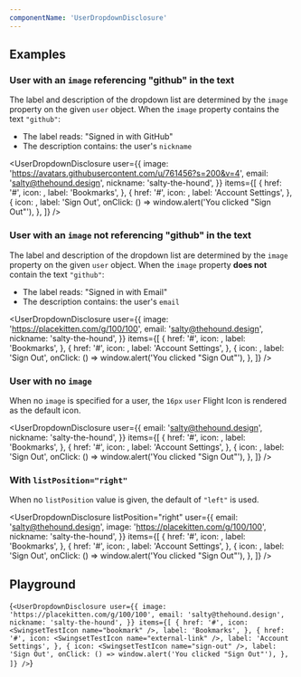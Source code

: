 ```yaml
---
componentName: 'UserDropdownDisclosure'
---
```


## Examples

### User with an `image` referencing "github" in the text

The label and description of the dropdown list are determined by the `image` property on the given `user` object. When the `image` property contains the text `"github"`:

- The label reads: "Signed in with GitHub"
- The description contains: the user's `nickname`

<UserDropdownDisclosure
	user={{
		image: 'https://avatars.githubusercontent.com/u/761456?s=200&v=4',
		email: 'salty@thehound.design',
		nickname: 'salty-the-hound',
	}}
	items={[
		{
			href: '#',
			icon: <SwingsetTestIcon name="bookmark" />,
			label: 'Bookmarks',
		},
		{
			href: '#',
			icon: <SwingsetTestIcon name="external-link" />,
			label: 'Account Settings',
		},
		{
			icon: <SwingsetTestIcon name="sign-out" />,
			label: 'Sign Out',
			onClick: () => window.alert('You clicked "Sign Out"'),
		},
	]}
/>

### User with an `image` not referencing "github" in the text

The label and description of the dropdown list are determined by the `image` property on the given `user` object. When the `image` property **does not** contain the text `"github"`:

- The label reads: "Signed in with Email"
- The description contains: the user's `email`

<UserDropdownDisclosure
	user={{
		image: 'https://placekitten.com/g/100/100',
		email: 'salty@thehound.design',
		nickname: 'salty-the-hound',
	}}
	items={[
		{
			href: '#',
			icon: <SwingsetTestIcon name="bookmark" />,
			label: 'Bookmarks',
		},
		{
			href: '#',
			icon: <SwingsetTestIcon name="external-link" />,
			label: 'Account Settings',
		},
		{
			icon: <SwingsetTestIcon name="sign-out" />,
			label: 'Sign Out',
			onClick: () => window.alert('You clicked "Sign Out"'),
		},
	]}
/>

### User with no `image`

When no `image` is specified for a user, the `16px` `user` Flight Icon is rendered as the default icon.

<UserDropdownDisclosure
	user={{
		email: 'salty@thehound.design',
		nickname: 'salty-the-hound',
	}}
	items={[
		{
			href: '#',
			icon: <SwingsetTestIcon name="bookmark" />,
			label: 'Bookmarks',
		},
		{
			href: '#',
			icon: <SwingsetTestIcon name="external-link" />,
			label: 'Account Settings',
		},
		{
			icon: <SwingsetTestIcon name="sign-out" />,
			label: 'Sign Out',
			onClick: () => window.alert('You clicked "Sign Out"'),
		},
	]}
/>

### With `listPosition="right"`

When no `listPosition` value is given, the default of `"left"` is used.

<UserDropdownDisclosure
	listPosition="right"
	user={{
		email: 'salty@thehound.design',
		image: 'https://placekitten.com/g/100/100',
		nickname: 'salty-the-hound',
	}}
	items={[
		{
			href: '#',
			icon: <SwingsetTestIcon name="bookmark" />,
			label: 'Bookmarks',
		},
		{
			href: '#',
			icon: <SwingsetTestIcon name="external-link" />,
			label: 'Account Settings',
		},
		{
			icon: <SwingsetTestIcon name="sign-out" />,
			label: 'Sign Out',
			onClick: () => window.alert('You clicked "Sign Out"'),
		},
	]}
/>

## Playground

<LiveComponent>{`
<UserDropdownDisclosure
  user={{
    image: 'https://placekitten.com/g/100/100',
    email: 'salty@thehound.design',
    nickname: 'salty-the-hound',
  }}
  items={[
    {
      href: '#',
      icon: <SwingsetTestIcon name="bookmark" />,
      label: 'Bookmarks',
    },
    {
      href: '#',
      icon: <SwingsetTestIcon name="external-link" />,
      label: 'Account Settings',
    },
    {
      icon: <SwingsetTestIcon name="sign-out" />,
      label: 'Sign Out',
      onClick: () => window.alert('You clicked "Sign Out"'),
    },
  ]}
/>
`}</LiveComponent>
